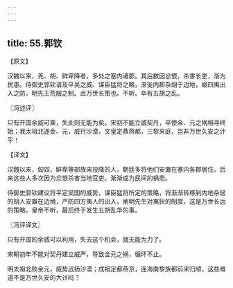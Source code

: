 ```yaml
---
---
---
```

title: 55.郭钦
---



【原文】

汉魏以来，羌、胡、鲜卑降者，多处之塞内诸郡。其后数因忿恨，杀害长吏，渐为民患。侍御史郭钦请及平吴之威、谋臣猛将之略，渐徙内郡杂胡于边地，峻四夷出入之防，明先王荒服之制。此万世长策也。不听。卒有五胡之乱。

〖冯述评〗

只有开国余威可乘，失此则无能为矣。宋初不能立威契丹，卒使金、元之祸相寻终始；我太祖北逐金、元，威行沙漠，文皇定鼎燕都，三黎来庭，岂非万世久安之计乎！

【译文】

汉魏以来，匈奴、鲜卑等部族来投降的人，朝廷多将他们安置在塞内各郡居住。后来这些人多次因为忿恨杀害当地官吏，渐渐成为民间的祸患。

侍御史郭钦建议将平定吴国的威势，谋臣猛将所定的策略，将渐渐转移到内地杂居的胡人安置在边境，严防四方夷人的出入，阐明先生对夷狄的制度，这是万世长远的策略。皇帝不听，最后终于发生五胡乱华的事。

〖冯评译文〗

只有开国的余威可以利用，失去这个机会，就无能为力了。

宋朝初年不能对契丹建立威严，导致金元之祸，循环不止。

明太祖北败金元，威势远扬沙漠；成祖定都燕京，连海南黎族都前来归顺，这些难道不是万世久安的大计吗？
